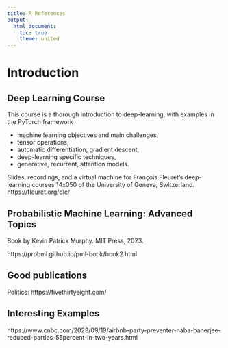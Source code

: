 ```yaml
---
title: R References
output: 
  html_document:
    toc: true
    theme: united
---
```


# Introduction



## Deep Learning Course

This course is a thorough introduction to deep-learning, with examples in the PyTorch framework

- machine learning objectives and main challenges,
- tensor operations,
- automatic differentiation, gradient descent,
- deep-learning specific techniques,
- generative, recurrent, attention models.

Slides, recordings, and a virtual machine for François Fleuret's deep-learning courses 14x050 of the University of Geneva, Switzerland.
https://fleuret.org/dlc/


## Probabilistic Machine Learning: Advanced Topics

Book by Kevin Patrick Murphy. MIT Press, 2023. 

https://probml.github.io/pml-book/book2.html

## Good publications

Politics: https://fivethirtyeight.com/

## Interesting Examples


https://www.cnbc.com/2023/09/19/airbnb-party-preventer-naba-banerjee-reduced-parties-55percent-in-two-years.html